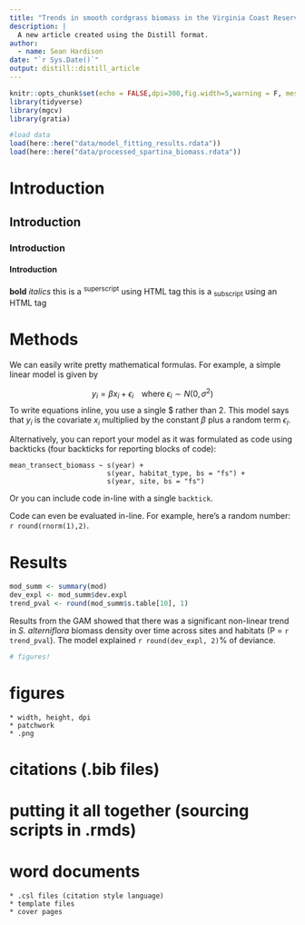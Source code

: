 ```yaml
---
title: "Trends in smooth cordgrass biomass in the Virginia Coast Reserve"
description: |
  A new article created using the Distill format.
author:
  - name: Sean Hardison
date: "`r Sys.Date()`"
output: distill::distill_article
---
```


```r
knitr::opts_chunk$set(echo = FALSE,dpi=300,fig.width=5,warning = F, message = F,echo = F)
library(tidyverse)
library(mgcv)
library(gratia)

#load data
load(here::here("data/model_fitting_results.rdata"))
load(here::here("data/processed_spartina_biomass.rdata"))
```

# Introduction
## Introduction
### Introduction
#### Introduction

**bold**
*italics*
this is a <sup>superscript</sup> using HTML tag
this is a <sub>subscript</sub> using an HTML tag

# Methods

We can easily write pretty mathematical formulas. For example, a simple linear model is given by 

$$y_i = \beta x_i + \epsilon_i\;\;\;\;\textrm{where}\;\epsilon_i\sim N(0,\sigma^2)$$
To write equations inline, you use a single \$ rather than 2. This model says that $y_i$ is the covariate $x_i$ multiplied by the constant $\beta$ plus a random term $\epsilon_i$.

Alternatively, you can report your model as it was formulated as code using backticks (four backticks for reporting blocks of code):

````
mean_transect_biomass ~ s(year) +
                        s(year, habitat_type, bs = "fs") + 
                        s(year, site, bs = "fs")
````

Or you can include code in-line with a single `backtick`.

Code can even be evaluated in-line. For example, here's a random number: `r round(rnorm(1),2)`.

# Results

```r
mod_summ <- summary(mod)
dev_expl <- mod_summ$dev.expl
trend_pval <- round(mod_summ$s.table[10], 1)
```

Results from the GAM showed that there was a significant non-linear trend in *S. alterniflora* biomass density over time across sites and habitats (P = `r trend_pval`). The model explained `r round(dev_expl, 2)`% of deviance. 

```r
# figures!

```

# figures
    * width, height, dpi
    * patchwork
    * .png
# citations (.bib files)
# putting it all together (sourcing scripts in .rmds)
# word documents
    * .csl files (citation style language)
    * template files
    * cover pages
    
    
    


